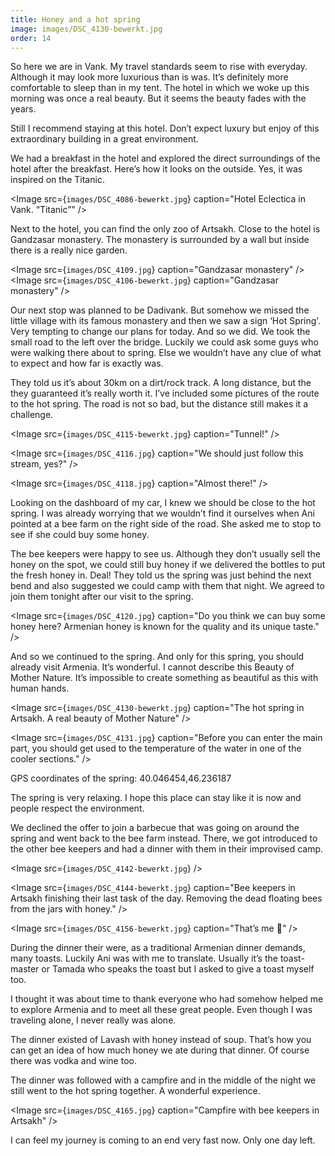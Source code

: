 ```yaml
---
title: Honey and a hot spring
image: images/DSC_4130-bewerkt.jpg
order: 14
---
```


So here we are in Vank. My travel standards seem to rise with everyday. Although it may look more luxurious than is was. It’s definitely more comfortable to sleep than in my tent. The hotel in which we woke up this morning was once a real beauty. But it seems the beauty fades with the years.

Still I recommend staying at this hotel. Don’t expect luxury but enjoy of this extraordinary building in a great environment.

We had a breakfast in the hotel and explored the direct surroundings of the hotel after the breakfast. Here’s how it looks on the outside. Yes, it was inspired on the Titanic.

<Image
    src={`images/DSC_4086-bewerkt.jpg`}
    caption="Hotel Eclectica in Vank. “Titanic”"
/>

Next to the hotel, you can find the only zoo of Artsakh. Close to the hotel is Gandzasar monastery. The monastery is surrounded by a wall but inside there is a really nice garden.

<Image
    src={`images/DSC_4109.jpg`}
    caption="Gandzasar monastery"
/>
<Image
    src={`images/DSC_4106-bewerkt.jpg`}
    caption="Gandzasar monastery"
/>

Our next stop was planned to be Dadivank. But somehow we missed the little village with its famous monastery and then we saw a sign ‘Hot Spring’. Very tempting to change our plans for today. And so we did. We took the small road to the left over the bridge. Luckily we could ask some guys who were walking there about to spring. Else we wouldn’t have any clue of what to expect and how far is exactly was.

They told us it’s about 30km on a dirt/rock track. A long distance, but the they guaranteed it’s really worth it.
I’ve included some pictures of the route to the hot spring. The road is not so bad, but the distance still makes it a challenge.

<Image
    src={`images/DSC_4115-bewerkt.jpg`}
    caption="Tunnel!"
/>

<Image
    src={`images/DSC_4116.jpg`}
    caption="We should just follow this stream, yes?"
/>

<Image
    src={`images/DSC_4118.jpg`}
    caption="Almost there!"
/>

Looking on the dashboard of my car, I knew we should be close to the hot spring. I was already worrying that we wouldn’t find it ourselves when Ani pointed at a bee farm on the right side of the road. She asked me to stop to see if she could buy some honey.

The bee keepers were happy to see us. Although they don’t usually sell the honey on the spot, we could still buy honey if we delivered the bottles to put the fresh honey in. Deal! They told us the spring was just behind the next bend and also suggested we could camp with them that night. We agreed to join them tonight after our visit to the spring.

<Image
    src={`images/DSC_4120.jpg`}
    caption="Do you think we can buy some honey here? Armenian honey is known for the quality and its unique taste."
/>


And so we continued to the spring. And only for this spring, you should already visit Armenia. It’s wonderful. I cannot describe this Beauty of Mother Nature. It’s impossible to create something as beautiful as this with human hands.

<Image
    src={`images/DSC_4130-bewerkt.jpg`}
    caption="The hot spring in Artsakh. A real beauty of Mother Nature"
/>


<Image
    src={`images/DSC_4131.jpg`}
    caption="Before you can enter the main part, you should get used to the temperature of the water in one of the cooler sections."
/>

GPS coordinates of the spring: 40.046454,46.236187

The spring is very relaxing. I hope this place can stay like it is now and people respect the environment.

We declined the offer to join a barbecue that was going on around the spring and went back to the bee farm instead. There, we got introduced to the other bee keepers and had a dinner with them in their improvised camp.

<Image
    src={`images/DSC_4142-bewerkt.jpg`}
/>

<Image
    src={`images/DSC_4144-bewerkt.jpg`}
    caption="Bee keepers in Artsakh finishing their last task of the day. Removing the dead floating bees from the jars with honey."
/>


<Image
    src={`images/DSC_4156-bewerkt.jpg`}
    caption="That’s me 🙂"
/>

During the dinner their were, as a traditional Armenian dinner demands, many toasts. Luckily Ani was with me to translate. Usually it’s the toast-master or Tamada who speaks the toast but I asked to give a toast myself too.

I thought it was about time to thank everyone who had somehow helped me to explore Armenia and to meet all these great people. Even though I was traveling alone, I never really was alone.

The dinner existed of Lavash with honey instead of soup. That’s how you can get an idea of how much honey we ate during that dinner. Of course there was vodka and wine too.

The dinner was followed with a campfire and in the middle of the night we still went to the hot spring together. A wonderful experience.

<Image
    src={`images/DSC_4165.jpg`}
    caption="Campfire with bee keepers in Artsakh"
/>

I can feel my journey is coming to an end very fast now. Only one day left.